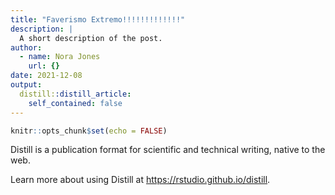 ```yaml
---
title: "Faverismo Extremo!!!!!!!!!!!!!"
description: |
  A short description of the post.
author:
  - name: Nora Jones
    url: {}
date: 2021-12-08
output:
  distill::distill_article:
    self_contained: false
---
```



```r
knitr::opts_chunk$set(echo = FALSE)
```

Distill is a publication format for scientific and technical writing, native to the web.

Learn more about using Distill at <https://rstudio.github.io/distill>.


